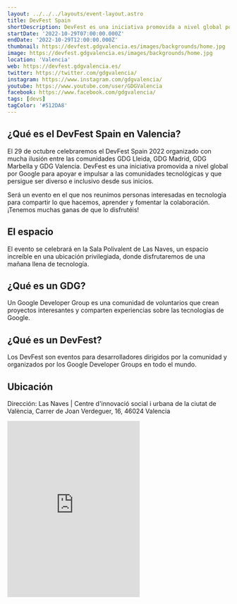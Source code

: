 ```yaml
---
layout: ../../../layouts/event-layout.astro
title: DevFest Spain
shortDescription: DevFest es una iniciativa promovida a nivel global por Google para apoyar e impulsar a las comunidades tecnológicas
startDate: '2022-10-29T07:00:00.000Z'
endDate: '2022-10-29T12:00:00.000Z'
thumbnail: https://devfest.gdgvalencia.es/images/backgrounds/home.jpg
image: https://devfest.gdgvalencia.es/images/backgrounds/home.jpg
location: 'Valencia'
web: https://devfest.gdgvalencia.es/
twitter: https://twitter.com/gdgvalencia/
instagram: https://www.instagram.com/gdgvalencia/
youtube: https://www.youtube.com/user/GDGValencia
facebook: https://www.facebook.com/gdgvalencia/
tags: [devs]
tagColor: '#512DA8'
---
```


## ¿Qué es el DevFest Spain en Valencia?

El 29 de octubre celebraremos el DevFest Spain 2022 organizado con mucha ilusión entre las comunidades GDG Lleida, GDG Madrid, GDG Marbella y GDG Valencia. DevFest es una iniciativa promovida a nivel global por Google para apoyar e impulsar a las comunidades tecnológicas y que persigue ser diverso e inclusivo desde sus inicios.

Será un evento en el que nos reunimos personas interesadas en tecnología para compartir lo que hacemos, aprender y fomentar la colaboración. ¡Tenemos muchas ganas de que lo disfrutéis!

## El espacio

El evento se celebrará en la Sala Polivalent de Las Naves, un espacio increíble en una ubicación privilegiada, donde disfrutaremos de una mañana llena de tecnología.

## ¿Qué es un GDG?

Un Google Developer Group es una comunidad de voluntarios que crean proyectos interesantes y comparten experiencias sobre las tecnologías de Google.

## ¿Qué es un DevFest?

Los DevFest son eventos para desarrolladores dirigidos por la comunidad y organizados por los Google Developer Groups en todo el mundo.

## Ubicación

Dirección: Las Naves | Centre d'innovació social i urbana de la ciutat de València, Carrer de Joan Verdeguer, 16, 46024 Valencia

<iframe
  className="w-full"
  height="400px"
  style="border:none;overflow:hidden"
  marginheight="0"
  marginwidth="0"
  aria-label="Las Naves | Centre d'innovació social i urbana de la ciutat de València, Carrer de Joan Verdeguer, 16, 46024 Valencia"
  class="sek-lazy-loaded"
  src="https://www.google.com/maps/embed?pb=!1m18!1m12!1m3!1d3080.4775403141384!2d-0.3401859842596706!3d39.45853922127601!2m3!1f0!2f0!3f0!3m2!1i1024!2i768!4f13.1!3m3!1m2!1s0xd6048f63a31270f%3A0x7f0ccaf4ca730ed2!2sC.%20de%20Juan%20Verdeguer%2C%2016%2C%2046024%20Valencia!5e0!3m2!1ses!2ses!4v1666932156857!5m2!1ses!2ses"
></iframe>
